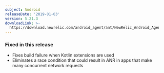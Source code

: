 ```yaml
---
subject: Android
releaseDate: '2019-01-03'
version: 5.21.3
downloadLink: >-
  https://download.newrelic.com/android_agent/ant/NewRelic_Android_Agent_5.21.3.zip
---
```


### Fixed in this release

* Fixes build failure when Kotlin extensions are used
* Eliminates a race condition that could result in ANR in apps that make many concurrent network requests
